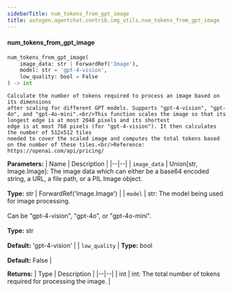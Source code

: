 ```yaml
---
sidebarTitle: num_tokens_from_gpt_image
title: autogen.agentchat.contrib.img_utils.num_tokens_from_gpt_image
---
```


<code class="doc-symbol doc-symbol-heading doc-symbol-function"></code>
#### num_tokens_from_gpt_image

```python
num_tokens_from_gpt_image(
    image_data: str | ForwardRef('Image'),
    model: str = 'gpt-4-vision',
    low_quality: bool = False
) -> int
```

    Calculate the number of tokens required to process an image based on its dimensions
    after scaling for different GPT models. Supports "gpt-4-vision", "gpt-4o", and "gpt-4o-mini".<br/>This function scales the image so that its longest edge is at most 2048 pixels and its shortest
    edge is at most 768 pixels (for "gpt-4-vision"). It then calculates the number of 512x512 tiles
    needed to cover the scaled image and computes the total tokens based on the number of these tiles.<br/>Reference: https://openai.com/api/pricing/

<b>Parameters:</b>
| Name | Description |
|--|--|
| `image_data` | Union[str, Image.Image]: The image data which can either be a base64 encoded string, a URL, a file path, or a PIL Image object.<br/><br/>**Type:** str \| ForwardRef('Image.Image') |
| `model` | str: The model being used for image processing.<br/><br/>Can be "gpt-4-vision", "gpt-4o", or "gpt-4o-mini".<br/><br/>**Type:** str<br/><br/>**Default:** 'gpt-4-vision' |
| `low_quality` | **Type:** bool<br/><br/>**Default:** False |

<b>Returns:</b>
| Type | Description |
|--|--|
| int | int: The total number of tokens required for processing the image. |

<br />